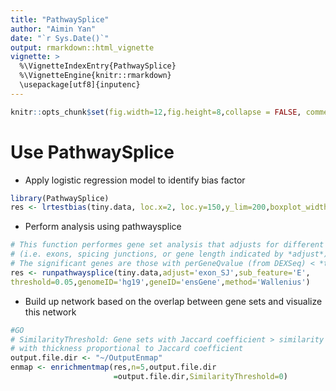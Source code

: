 ```yaml
---
title: "PathwaySplice"
author: "Aimin Yan"
date: "`r Sys.Date()`"
output: rmarkdown::html_vignette
vignette: >
  %\VignetteIndexEntry{PathwaySplice}
  %\VignetteEngine{knitr::rmarkdown}
  \usepackage[utf8]{inputenc}
---
```


```r
knitr::opts_chunk$set(fig.width=12,fig.height=8,collapse = FALSE, comment = "#>")
```

# Use PathwaySplice

+ Apply logistic regression model to identify bias factor
```r
library(PathwaySplice)
res <- lrtestbias(tiny.data, loc.x=2, loc.y=150,y_lim=200,boxplot_width=0.3) #loc.x and loc.y indicates location of p-value
```

+ Perform analysis using pathwaysplice
```r

# This function performes gene set analysis that adjusts for different number of gene subfeatures 
# (i.e. exons, spicing junctions, or gene length indicated by *adjust*) associated with each gene. 
# The significant genes are those with perGeneQvalue (from DEXSeq) < *threshold*. 
res <- runpathwaysplice(tiny.data,adjust='exon_SJ',sub_feature='E',
threshold=0.05,genomeID='hg19',geneID='ensGene',method='Wallenius')

```

+ Build up network based on the overlap between gene sets and visualize this network

```r
#GO
# SimilarityThreshold: Gene sets with Jaccard coefficient > similarity threshold are connected by a line,
# with thickness proportional to Jaccard coefficient
output.file.dir <- "~/OutputEnmap"
enmap <- enrichmentmap(res,n=5,output.file.dir
                       =output.file.dir,SimilarityThreshold=0)
```